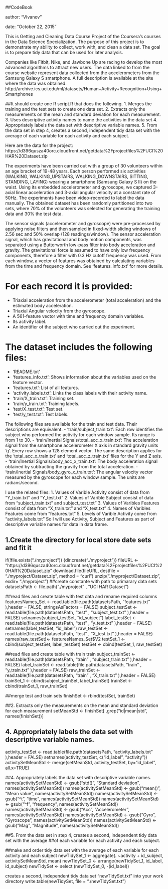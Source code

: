 ##CodeBook

author: "VIvanov"

date: "October 22, 2015"

This is Getting and Cleaning Data Course Project of the Coursera's courses in the Data Science Specialization. The purpose of this project is to demonstrate my ability to collect, work with, and clean a data set. The goal is to prepare tidy data that can be used for later analysis. 

Companies like Fitbit, Nike, and Jawbone Up are racing to develop the most advanced algorithms to attract new users. The data linked to from the course website represent data collected from the accelerometers from the Samsung Galaxy S smartphone. A full description is available at the site where the data was obtained: 
http://archive.ics.uci.edu/ml/datasets/Human+Activity+Recognition+Using+Smartphones 

##It should create one R script.R that does the following. 
1. Merges the training and the test sets to create one data set.
2. Extracts only the measurements on the mean and standard deviation for each measurement. 
3. Uses descriptive activity names to name the activities in the data set
4. Appropriately labels the data set with descriptive variable names. 
5. From the data set in step 4, creates a second, independent tidy data set with the average of each variable for each activity and each subject.

Here are the data for the project: 
https://d396qusza40orc.cloudfront.net/getdata%2Fprojectfiles%2FUCI%20HAR%20Dataset.zip 

The experiments have been carried out with a group of 30 volunteers within an age bracket of 19-48 years. Each person performed six activities (WALKING, WALKING_UPSTAIRS, WALKING_DOWNSTAIRS, SITTING, STANDING, LAYING) wearing a smartphone (Samsung Galaxy S II) on the waist. Using its embedded accelerometer and gyroscope, we captured 3-axial linear acceleration and 3-axial angular velocity at a constant rate of 50Hz. The experiments have been video-recorded to label the data manually. The obtained dataset has been randomly partitioned into two sets, where 70% of the volunteers was selected for generating the training data and 30% the test data. 

The sensor signals (accelerometer and gyroscope) were pre-processed by applying noise filters and then sampled in fixed-width sliding windows of 2.56 sec and 50% overlap (128 readings/window). The sensor acceleration signal, which has gravitational and body motion components, was separated using a Butterworth low-pass filter into body acceleration and gravity. The gravitational force is assumed to have only low frequency components, therefore a filter with 0.3 Hz cutoff frequency was used. From each window, a vector of features was obtained by calculating variables from the time and frequency domain. See 'features_info.txt' for more details. 

For each record it is provided:
======================================

- Triaxial acceleration from the accelerometer (total acceleration) and the estimated body acceleration.
- Triaxial Angular velocity from the gyroscope. 
- A 561-feature vector with time and frequency domain variables. 
- Its activity label. 
- An identifier of the subject who carried out the experiment.

The dataset includes the following files:
=========================================
- 'README.txt'
- 'features_info.txt': Shows information about the variables used on the feature vector.
- 'features.txt': List of all features.
- 'activity_labels.txt': Links the class labels with their activity name.
- 'train/X_train.txt': Training set.
- 'train/y_train.txt': Training labels.
- 'test/X_test.txt': Test set.
- 'test/y_test.txt': Test labels.

The following files are available for the train and test data. Their descriptions are equivalent. 
- 'train/subject_train.txt': Each row identifies the subject who performed the activity for each window sample. Its range is from 1 to 30. 
- 'train/Inertial Signals/total_acc_x_train.txt': The acceleration signal from the smartphone accelerometer X axis in standard gravity units 'g'. Every row shows a 128 element vector. The same description applies for the 'total_acc_x_train.txt' and 'total_acc_z_train.txt' files for the Y and Z axis. 
- 'train/Inertial Signals/body_acc_x_train.txt': The body acceleration signal obtained by subtracting the gravity from the total acceleration. 
- 'train/Inertial Signals/body_gyro_x_train.txt': The angular velocity vector measured by the gyroscope for each window sample. The units are radians/second.

I use the related files:
1. Values of Varible Activity consist of data from “Y_train.txt” and “Y_test.txt”
2. Values of Varible Subject consist of data from “subject_train.txt” and subject_test.txt"
3. Values of Varibles Features consist of data from “X_train.txt” and “X_test.txt”
4. Names of Varibles Features come from “features.txt”
5. Levels of Varible Activity come from “activity_labels.txt”
So I will use Activity, Subject and Features as part of descriptive variable names for data in data frame.

## 1.Create the directory for local store date sets and fit it
if(!file.exists("./myproject")) {dir.create("./myproject")}
fileURL <- "https://d396qusza40orc.cloudfront.net/getdata%2Fprojectfiles%2FUCI%20HAR%20Dataset.zip"
download.file(fileURL, destfile = "./myproject/Dataset.zip", method = "curl")
unzip("./myproject/Dataset.zip", exdir= "./myproject")
##create constante with path to primarary data sets
datasetsPath <- file.path("./myproject" , "UCI HAR Dataset")

##read files and create table with test data and rename required columns
featuresNames_Set <- read.table(file.path(datasetsPath, "features.txt" ),header = FALSE, stringsAsFactors = FALSE)
subject_testSet <- read.table(file.path(datasetsPath, "test" , "subject_test.txt" ),header = FALSE)
setnames(subject_testSet, "id_subject")
label_testSet <- read.table(file.path(datasetsPath, "test" , "y_test.txt" ),header = FALSE)
setnames(label_testSet, "id_label")
raw_testSet <- read.table(file.path(datasetsPath, "test" , "X_test.txt" ),header = FALSE)
names(raw_testSet)<- featuresNames_Set$V2
testSet_1 <- cbind(subject_testSet, label_testSet)
testSet <- cbind(testSet_1, raw_testSet)

##read files and create table with train train
subject_trainSet <- read.table(file.path(datasetsPath, "train" , "subject_train.txt" ),header = FALSE)
label_trainSet <- read.table(file.path(datasetsPath, "train" , "y_train.txt" ),header = FALSE)
raw_trainSet <- read.table(file.path(datasetsPath, "train" , "X_train.txt" ),header = FALSE)
trainSet_1 <- cbind(subject_trainSet, label_trainSet)
trainSet <- cbind(trainSet_1, raw_trainSet)

##merge test and train sets
finishSet <- rbind(testSet, trainSet)

##2. Extracts only the measurements on the mean and standard deviation for each measurement
setMeanStd <- finishSet[ ,grep("id|mean|std", names(finishSet))]

## 4. Appropriately labels the data set with descriptive variable names.
activity_testSet <- read.table(file.path(datasetsPath, "activity_labels.txt" ),header = FALSE)
setnames(activity_testSet, c("id_label", "activity"))
activitySetMeanStd <- merge(setMeanStd, activity_testSet,  by="id_label", all.x=TRUE)

##4. Appropriately labels the data set with descriptive variable names.
names(activitySetMeanStd) <- gsub("std()", "Standard deviation", names(activitySetMeanStd))
names(activitySetMeanStd) <- gsub("mean()", "Mean value", names(activitySetMeanStd))
names(activitySetMeanStd) <- gsub("^t", "time", names(activitySetMeanStd))
names(activitySetMeanStd) <- gsub("^f", "frequency", names(activitySetMeanStd))
names(activitySetMeanStd) <- gsub("Acc", "Accelerometer", names(activitySetMeanStd))
names(activitySetMeanStd) <- gsub("Gyro", "Gyroscope", names(activitySetMeanStd))
names(activitySetMeanStd) <- gsub("Mag", "Magnitude", names(activitySetMeanStd))

##5. From the data set in step 4, creates a second, independent tidy data set with the average
##of each variable for each activity and each subject.

##make and order tidy data set with the average of each variable for each activity and each subject
newTidySet_1 <- aggregate(. ~activity + id_subject, activitySetMeanStd, mean)
newTidySet_0 <- arrange(newTidySet_1, id_label, id_subject)
newTidySet <- select (newTidySet_0, -(id_label))

creates a second, independent tidy data set "newTidySet.txt" into your work directory 
write.table(newTidySet, file = "./newTidySet.txt")

